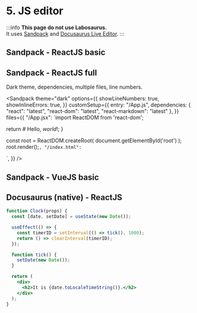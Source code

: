 
# 5. JS editor

:::info
**This page do not use Labosaurus.**  
It uses [Sandpack](https://github.com/codesandbox/sandpack) and [Docusaurus Live Editor](https://docusaurus.io/docs/markdown-features/code-blocks#interactive-code-editor).
:::


## Sandpack - ReactJS basic

<Sandpack template="react" />

## Sandpack - ReactJS full

Dark theme, dependencies, multiple files, line numbers.

<Sandpack
  theme="dark"
  options={{
    showLineNumbers: true,
    showInlineErrors: true,
  }}
  customSetup={{
    entry: "/App.js",
    dependencies: { 
      "react": "latest",
      "react-dom": "latest",
      "react-markdown": "latest" 
    },
  }}
  files={{
    "/App.jsx": `import ReactDOM from 'react-dom';

  return <ReactMarkdown># Hello, *world*!</ReactMarkdown>;
}

const root = ReactDOM.createRoot(
document.getElementById('root')
);
root.render(<App/>);`,
    "/index.html": `<html>

<body>
  <div id="root"></div>
</body>

</html>`,
}}
/>

## Sandpack - VueJS basic

<Sandpack template="vue" />

## Docusaurus (native) - ReactJS

```jsx live
function Clock(props) {
  const [date, setDate] = useState(new Date());

  useEffect(() => {
    const timerID = setInterval(() => tick(), 1000);
    return () => clearInterval(timerID);
  });

  function tick() {
    setDate(new Date());
  }

  return (
    <div>
      <h2>It is {date.toLocaleTimeString()}.</h2>
    </div>
  );
}
```
